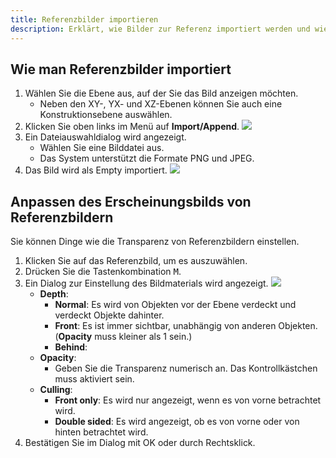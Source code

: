 ```yaml
---
title: Referenzbilder importieren
description: Erklärt, wie Bilder zur Referenz importiert werden und wie man ihre Transparenz einstellt, unter anderem.
---
```


## Wie man Referenzbilder importiert

1. Wählen Sie die Ebene aus, auf der Sie das Bild anzeigen möchten.
   - Neben den XY-, YX- und XZ-Ebenen können Sie auch eine Konstruktionsebene auswählen.
2. Klicken Sie oben links im Menü auf **Import/Append**.
![](./img/import.png)
3. Ein Dateiauswahldialog wird angezeigt.
   - Wählen Sie eine Bilddatei aus.
   - Das System unterstützt die Formate PNG und JPEG.
4. Das Bild wird als Empty importiert.
![](./img/empty.png)

## Anpassen des Erscheinungsbilds von Referenzbildern

Sie können Dinge wie die Transparenz von Referenzbildern einstellen.

1. Klicken Sie auf das Referenzbild, um es auszuwählen.
2. Drücken Sie die Tastenkombination <kbd>M</kbd>.
3. Ein Dialog zur Einstellung des Bildmaterials wird angezeigt.
![](./img/image-material.png)
   - **Depth**:
     - **Normal**: Es wird von Objekten vor der Ebene verdeckt und verdeckt Objekte dahinter.
     - **Front**: Es ist immer sichtbar, unabhängig von anderen Objekten. (**Opacity** muss kleiner als 1 sein.)
     - **Behind**:
   - **Opacity**: 
      - Geben Sie die Transparenz numerisch an. Das Kontrollkästchen muss aktiviert sein.
   - **Culling**:
     - **Front only**: Es wird nur angezeigt, wenn es von vorne betrachtet wird.
     - **Double sided**: Es wird angezeigt, ob es von vorne oder von hinten betrachtet wird.
4. Bestätigen Sie im Dialog mit OK oder durch Rechtsklick.